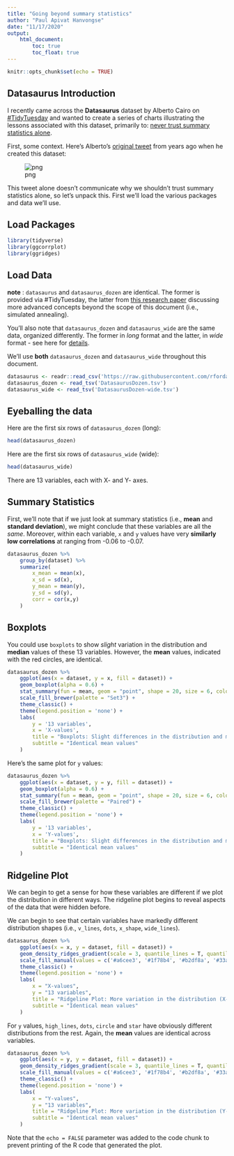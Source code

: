 ```yaml
---
title: "Going beyond summary statistics"
author: "Paul Apivat Hanvongse"
date: "11/17/2020"
output: 
    html_document:
        toc: true
        toc_float: true
---
```


```r
knitr::opts_chunk$set(echo = TRUE)
```

## Datasaurus Introduction

I recently came across the **Datasaurus** dataset by Alberto Cairo on [#TidyTuesday](https://github.com/rfordatascience/tidytuesday/blob/master/data/2020/2020-10-13/readme.md) and wanted to create a series of charts illustrating the lessons associated with this dataset, primarily to: [never trust summary statistics alone](http://www.thefunctionalart.com/2016/08/download-datasaurus-never-trust-summary.html).

First, some context. Here's Alberto's [original tweet](https://twitter.com/albertocairo/status/765167969139765250) from years ago when he created this dataset:

![png](./alberto_cairo.png)

This tweet alone doesn't communicate why we shouldn't trust summary statistics alone, so let's unpack this. First we'll load the various packages and data we'll use.

## Load Packages

```r
library(tidyverse)
library(ggcorrplot)
library(ggridges)
```

## Load Data

**note** : `datasaurus` and `datasaurus_dozen` are identical. The former is provided via #TidyTuesday, the latter from [this research paper](https://www.autodesk.com/research/publications/same-stats-different-graphs) discussing more advanced concepts beyond the scope of this document (i.e., simulated annealing). 

You'll also note that `datasaurus_dozen` and `datasaurus_wide` are the same data, organized differently. The former in *long* format and the latter, in *wide* format - see here for [details](http://www.cookbook-r.com/Manipulating_data/Converting_data_between_wide_and_long_format/).

We'll use **both** `datasaurus_dozen` and `datasaurus_wide` throughout this document.

```r
datasaurus <- readr::read_csv('https://raw.githubusercontent.com/rfordatascience/tidytuesday/master/data/2020/2020-10-13/datasaurus.csv')
datasaurus_dozen <- read_tsv('DatasaurusDozen.tsv')
datasaurus_wide <- read_tsv('DatasaurusDozen-wide.tsv')
```

## Eyeballing the data

Here are the first six rows of `datasaurus_dozen` (long):

```r
head(datasaurus_dozen)
```

Here are the first six rows of `datasaurus_wide` (wide):

```r
head(datasaurus_wide)
```

There are 13 variables, each with X- and Y- axes.

## Summary Statistics

First, we'll note that if we just look at summary statistics (i.e., **mean** and **standard deviation**), we might conclude that these variables are all the *same*. Moreover, within each variable, `x` and `y` values have very **similarly low correlations** at ranging from -0.06 to -0.07.

```r
datasaurus_dozen %>%
    group_by(dataset) %>%
    summarize(
        x_mean = mean(x),
        x_sd = sd(x),
        y_mean = mean(y),
        y_sd = sd(y),
        corr = cor(x,y)
    )
```

## Boxplots

You could use `boxplots` to show *slight* variation in the distribution and **median** values of these 13 variables. However, the **mean** values, indicated with the red circles, are identical.

```r
datasaurus_dozen %>%
    ggplot(aes(x = dataset, y = x, fill = dataset)) +
    geom_boxplot(alpha = 0.6) +
    stat_summary(fun = mean, geom = "point", shape = 20, size = 6, color = "red", fill = "red") +
    scale_fill_brewer(palette = "Set3") +
    theme_classic() +
    theme(legend.position = 'none') +
    labs(
        y = '13 variables',
        x = 'X-values',
        title = "Boxplots: Slight differences in the distribution and median values (X-axis)",
        subtitle = "Identical mean values"
    )
```

Here's the same plot for `y` values:

```r
datasaurus_dozen %>%
    ggplot(aes(x = dataset, y = y, fill = dataset)) +
    geom_boxplot(alpha = 0.6) +
    stat_summary(fun = mean, geom = "point", shape = 20, size = 6, color = "red", fill = "red") +
    scale_fill_brewer(palette = "Paired") +
    theme_classic() +
    theme(legend.position = 'none') +
    labs(
        y = '13 variables',
        x = 'Y-values',
        title = "Boxplots: Slight differences in the distribution and median values (Y-axis)",
        subtitle = "Identical mean values"
    )
```

## Ridgeline Plot

We can begin to get a sense for how these variables are different if we plot the distribution in different ways. The ridgeline plot begins to reveal aspects of the data that were hidden before.

We can begin to see that certain variables have markedly different distribution shapes (i.e., `v_lines`, `dots`, `x_shape`, `wide_lines`).

```r
datasaurus_dozen %>%
    ggplot(aes(x = x, y = dataset, fill = dataset)) +
    geom_density_ridges_gradient(scale = 3, quantile_lines = T, quantile_fun = mean) +
    scale_fill_manual(values = c('#a6cee3', '#1f78b4', '#b2df8a', '#33a02c', '#fb9a99', '#e31a1c', '#fdbf6f', '#ff7f00', '#cab2d6', '#6a3d9a', '#ffff99', '#b15928', 'grey')) +
    theme_classic() +
    theme(legend.position = 'none') +
    labs(
        x = "X-values",
        y = "13 variables",
        title = "Ridgeline Plot: More variation in the distribution (X-axis)",
        subtitle = "Identical mean values"
    )
```

For `y` values, `high_lines`, `dots`, `circle` and `star` have obviously different distributions from the rest. Again, the **mean** values are identical across variables.

```r
datasaurus_dozen %>%
    ggplot(aes(x = y, y = dataset, fill = dataset)) +
    geom_density_ridges_gradient(scale = 3, quantile_lines = T, quantile_fun = mean) +
    scale_fill_manual(values = c('#a6cee3', '#1f78b4', '#b2df8a', '#33a02c', '#fb9a99', '#e31a1c', '#fdbf6f', '#ff7f00', '#cab2d6', '#6a3d9a', '#ffff99', '#b15928', 'grey')) +
    theme_classic() +
    theme(legend.position = 'none') +
    labs(
        x = "Y-values",
        y = "13 variables",
        title = "Ridgeline Plot: More variation in the distribution (Y-axis)",
        subtitle = "Identical mean values"
    )
```


Note that the `echo = FALSE` parameter was added to the code chunk to prevent printing of the R code that generated the plot.
